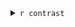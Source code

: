 
<details>
<summary>`r contrast`</summary>


```r

# Create a directory to store the results by contrast
tmp <- dataset.SE@metadata[["DiffExpAnal"]][["contrasts"]]

contrastDir <- paste0(anaDiffDir,"/", tmp$tag[which(tmp$contrastName == contrast)], "_" , contrastName2contrastDir(contrast),"/")
                      
dir.create(path=contrastDir)

knitr::opts_chunk$set(
  fig.path=contrastDir
)
```

```r
diff.plots <- DiffAnal.plot(dataset.SE, hypothesis=contrast, Adj.pvalue.cutoff = dataset.SE@metadata[["DiffExpAnal"]][["Adj.pvalue.cutoff"]], FC.cutoff = dataset.SE@metadata[["DiffExpAnal"]][["abs.FC.cutoff"]])
```

<!-- ### `r contrast` {.tabset} -->

<!-- #### Pvalue -->

```r
diff.plots$Pvalue.hist
```

<!-- #### MAplot & Volcano plot -->


```r
diff.plots$MA.plot
diff.plots$Volcano.plot
```

<!-- #### ComplexHeatmap -->



<!-- #### Volcano plot -->


<!-- ```{r volcano_plot, echo=FALSE,out.width = "50%"} -->
<!-- diff.plots$Volcano.plot -->
<!-- ``` -->

<!-- #### Table -->

```r

  reactable(dataset.SE@metadata[["DiffExpAnal"]][["TopDEF"]][[contrast]],
            defaultPageSize = 6, searchable = TRUE, paginationType = "simple",
            columns = list(
              logFC = colDef(
                  style = function(value) {
                      color <- if (value >= 0) {
                        "#008000"
                      } else if (value < 0) {
                        "#e00000"
                      }
                      list(fontWeight = 600, color = color)
                  }, format=colFormat(digits = 2)
                ),
              Abundance = colDef(format = colFormat(digits = 2)),
              LR= colDef(format = colFormat(digits = 2))
              )
            )

 write.table(dataset.SE@metadata[["DiffExpAnal"]][["TopDEF"]][[contrast]],
             file=paste0(contrastDir,"Table_of_DE_",omics.dic[[omictype]][["variableName"]],"_pvalmax_",
                         dataset.SE@metadata[["DiffExpAnal"]][["Adj.pvalue.cutoff"]],"_FCmin_",
                         dataset.SE@metadata[["DiffExpAnal"]][["abs.FC.cutoff"]],".txt"),
             sep="\t",quote=FALSE,col.names=TRUE,row.names=TRUE)
 
write.table(dataset.SE@metadata[["DiffExpAnal"]][["DEF"]][[contrast]],
             file=paste0(contrastDir,"Table_of_non_filtering_",omics.dic[[omictype]][["variableName"]],".txt"),
             sep="\t",quote=FALSE,col.names=TRUE,row.names=TRUE)

  
```


</details>


